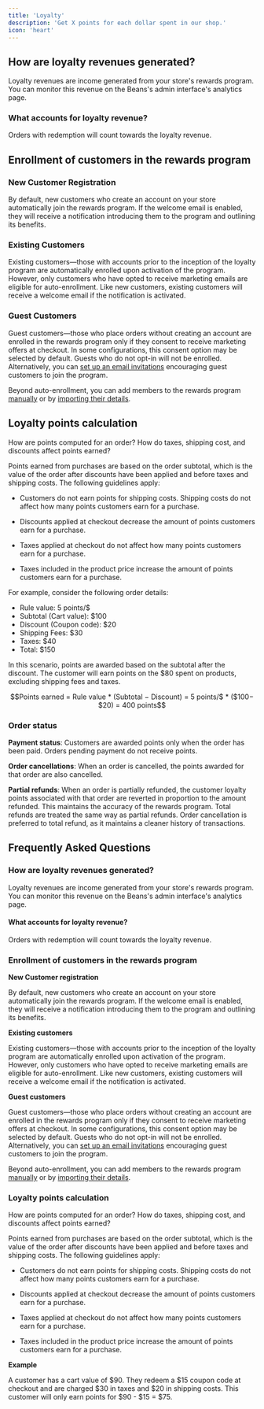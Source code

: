 ```yaml
---
title: 'Loyalty'
description: 'Get X points for each dollar spent in our shop.'
icon: 'heart'
---
```


## How are loyalty revenues generated?

Loyalty revenues are income generated from your store's rewards program. You can monitor
this revenue on the Beans's admin interface's analytics page.

### What accounts for loyalty revenue?

Orders with redemption will count towards the loyalty revenue.

## Enrollment of customers in the rewards program

### New Customer Registration

By default, new customers who create an account on your store automatically join the rewards
program. If the welcome email is enabled, they will receive a notification introducing them
to the program and outlining its benefits.

### Existing Customers

Existing customers—those with accounts prior to the inception of the loyalty program are
automatically enrolled upon activation of the program. However, only customers who have
opted to receive marketing emails are eligible for auto-enrollment. Like new customers,
existing customers will receive a welcome email if the notification is activated.

### Guest Customers

Guest customers—those who place orders without creating an account are enrolled in the
rewards program only if they consent to receive marketing offers at checkout. In some
configurations, this consent option may be selected by default.
Guests who do not opt-in will not be enrolled. Alternatively, you can
[set up an email invitations](https://docs.trybeans.com/manage/admin/rules) encouraging
guest customers to join the program.

Beyond auto-enrollment, you can add members to the rewards program
[manually](https://docs.trybeans.com/manage/admin/members#add-a-member) or by
[importing their details](https://docs.trybeans.com/manage/admin/members#import-members).

## Loyalty points calculation

How are points computed for an order? How do taxes, shipping cost, and discounts affect points
earned?

Points earned from purchases are based on the order subtotal, which is the value of the order
after discounts have been applied and before taxes and shipping costs. The following guidelines apply:

- Customers do not earn points for shipping costs. Shipping costs do not affect how many
  points customers earn for a purchase.

- Discounts applied at checkout decrease the amount of points customers earn for a purchase.

- Taxes applied at checkout do not affect how many points customers earn for a purchase.

- Taxes included in the product price increase the amount of points customers earn for a purchase.

For example, consider the following order details:

- Rule value: 5 points/$
- Subtotal (Cart value): $100
- Discount (Coupon code): $20
- Shipping Fees: $30
- Taxes: $40
- Total: $150

In this scenario, points are awarded based on the subtotal after the discount.
The customer will earn points on the $80 spent on products, excluding shipping fees and taxes.

```math
Points earned = Rule value * (Subtotal − Discount) = 5 points/$ * ($100−$20) = 400 points
```

### Order status

**Payment status**: Customers are awarded points only when the order has been paid.
Orders pending payment do not receive points.

**Order cancellations**: When an order is cancelled, the points awarded for that order are also cancelled.

**Partial refunds**: When an order is partially refunded, the customer loyalty points associated with that order
are reverted in proportion to the amount refunded. This maintains the accuracy of the rewards program.
Total refunds are treated the same way as partial refunds.
Order cancellation is preferred to total refund, as it maintains a cleaner history of transactions.

## Frequently Asked Questions

### How are loyalty revenues generated?

Loyalty revenues are income generated from your store's rewards program. You can monitor
this revenue on the Beans's admin interface's analytics page.

#### What accounts for loyalty revenue?

Orders with redemption will count towards the loyalty revenue.

### Enrollment of customers in the rewards program

**New Customer registration**

By default, new customers who create an account on your store automatically join the rewards
program. If the welcome email is enabled, they will receive a notification introducing them
to the program and outlining its benefits.

**Existing customers**

Existing customers—those with accounts prior to the inception of the loyalty program are
automatically enrolled upon activation of the program. However, only customers who have
opted to receive marketing emails are eligible for auto-enrollment. Like new customers,
existing customers will receive a welcome email if the notification is activated.

**Guest customers**

Guest customers—those who place orders without creating an account are enrolled in the
rewards program only if they consent to receive marketing offers at checkout. In some
configurations, this consent option may be selected by default.
Guests who do not opt-in will not be enrolled. Alternatively, you can
[set up an email invitations](https://docs.trybeans.com/manage/admin/rules) encouraging
guest customers to join the program.

Beyond auto-enrollment, you can add members to the rewards program
[manually](https://docs.trybeans.com/manage/admin/members#add-a-member) or by
[importing their details](https://docs.trybeans.com/manage/admin/members#import-members).

### Loyalty points calculation

How are points computed for an order? How do taxes, shipping cost, and discounts affect points
earned?

Points earned from purchases are based on the order subtotal, which is the value of the order
after discounts have been applied and before taxes and shipping costs. The following guidelines apply:

- Customers do not earn points for shipping costs. Shipping costs do not affect how many
  points customers earn for a purchase.

- Discounts applied at checkout decrease the amount of points customers earn for a purchase.

- Taxes applied at checkout do not affect how many points customers earn for a purchase.

- Taxes included in the product price increase the amount of points customers earn for a purchase.

**Example**

A customer has a cart value of \$90. They redeem a \$15 coupon code at checkout and are charged
\$30 in taxes and \$20 in shipping costs. This customer will only earn points for \$90 - \$15 = \$75.
